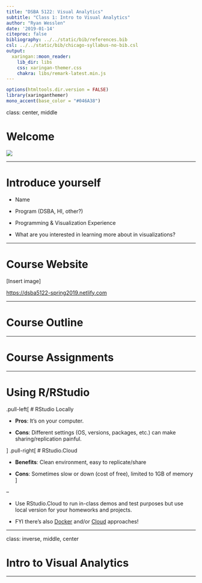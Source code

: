 ```yaml
---
title: "DSBA 5122: Visual Analytics"
subtitle: "Class 1: Intro to Visual Analytics"  
author: "Ryan Wesslen"
date: '2019-01-14'
citeproc: false
bibliography: ../../static/bib/references.bib
csl: ../../static/bib/chicago-syllabus-no-bib.csl
output:
  xaringan::moon_reader:
    lib_dir: libs
    css: xaringan-themer.css
    chakra: libs/remark-latest.min.js
---
```


```r
options(htmltools.dir.version = FALSE)
library(xaringanthemer)
mono_accent(base_color = "#046A38")
```

class: center, middle

# Welcome

![](../../static/images/slides/01-class/welcome.gif)

---

# Introduce yourself

- Name

- Program (DSBA, HI, other?)

- Programming & Visualization Experience

- What are you interested in learning more about in visualizations?

---

# Course Website

[Insert image]

<https://dsba5122-spring2019.netlify.com>

---

# Course Outline

---

# Course Assignments

---

# Using R/RStudio

.pull-left[
# RStudio Locally

- **Pros**: It's on your computer. 

- **Cons**: Different settings (OS, versions, packages, etc.) can make sharing/replication painful.

]
.pull-right[
# RStudio.Cloud

- **Benefits**: Clean environment, easy to replicate/share

- **Cons**: Sometimes slow or down (cost of free), limited to 1GB of memory
]

--

- Use RStudio.Cloud to run in-class demos and test purposes but use local version for your homeworks and projects.

- FYI there's also [Docker](https://ropenscilabs.github.io/r-docker-tutorial/) and/or [Cloud](https://www.andrewheiss.com/blog/2017/04/27/super-basic-practical-guide-to-docker-and-rstudio/) approaches!

---

class: inverse, middle, center

# Intro to Visual Analytics

---


